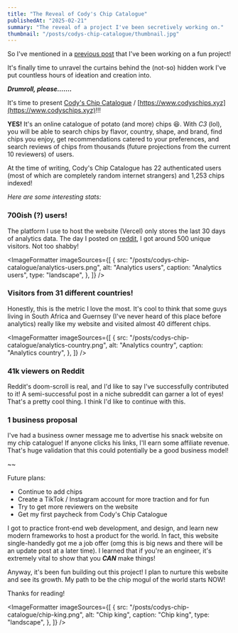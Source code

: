```yaml
---
title: "The Reveal of Cody's Chip Catalogue"
publishedAt: "2025-02-21"
summary: "The reveal of a project I've been secretively working on."
thumbnail: "/posts/codys-chip-catalogue/thumbnail.jpg"
---
```


<HeroImage
  src="/posts/codys-chip-catalogue/thumbnail.jpg"
  alt="Cody's Chip Catalogue Desktop Website"
  caption="Cody's Chip Catalogue Desktop Website"
/>

So I've mentioned in a [previous post](/blog/something-out-of-nothing) that I've been working on a fun project!

It's finally time to unravel the curtains behind the (not-so) hidden work I've put countless hours of ideation and creation into.

_**Drumroll, please…….**_

It's time to present [Cody's Chip Catalogue](https://www.codyschips.xyz) / [https://www.codyschips.xyz](https://www.codyschips.xyz)!!!

**YES!** It's an online catalogue of potato (and more) chips 😆. With _C3_ (lol), you will be able to search chips by flavor, country, shape, and brand, find chips you enjoy, get recommendations catered to your preferences, and search reviews of chips from thousands (future projections from the current 10 reviewers) of users.

At the time of writing, Cody's Chip Catalogue has 22 authenticated users (most of which are completely random internet strangers) and 1,253 chips indexed!

_Here are some interesting stats:_

### 700ish (?) users!

The platform I use to host the website (Vercel) only stores the last 30 days of analytics data. The day I posted on [reddit](https://www.reddit.com/r/chips/comments/1i32r4o/making_the_largest_potato_chip_database_please/), I got around 500 unique visitors. Not too shabby!

<ImageFormatter
  imageSources={[
    {
      src: "/posts/codys-chip-catalogue/analytics-users.png",
      alt: "Analytics users",
      caption: "Analytics users",
      type: "landscape",
    },
  ]}
/>


### Visitors from 31 different countries!

Honestly, this is the metric I love the most. It's cool to think that some guys living in South Africa and Guernsey (I've never heard of this place before analytics) really like my website and visited almost 40 different chips.

<ImageFormatter
  imageSources={[
    {
      src: "/posts/codys-chip-catalogue/analytics-country.png",
      alt: "Analytics country",
      caption: "Analytics country",
    },
  ]}
/>


### 41k viewers on Reddit

Reddit's doom-scroll is real, and I'd like to say I've successfully contributed to it! A semi-successful post in a niche subreddit can garner a lot of eyes! That's a pretty cool thing. I think I'd like to continue with this.

### 1 business proposal

I've had a business owner message me to advertise his snack website on my chip catalogue! If anyone clicks his links, I'll earn some affiliate revenue. That's huge validation that this could potentially be a good business model!

~~

Future plans:
- Continue to add chips
- Create a TikTok / Instagram account for more traction and for fun
- Try to get more reviewers on the website
- Get my first paycheck from Cody's Chip Catalogue

I got to practice front-end web development, and design, and learn new modern frameworks to host a product for the world. In fact, this website single-handedly got me a job offer (omg this is big news and there will be an update post at a later time). I learned that if you're an engineer, it's extremely vital to show that you **_CAN_** make things!

Anyway, it's been fun building out this project! I plan to nurture this website and see its growth. My path to be the chip mogul of the world starts NOW!

Thanks for reading!

<ImageFormatter
  imageSources={[
    {
      src: "/posts/codys-chip-catalogue/chip-king.png",
      alt: "Chip king",
      caption: "Chip king",
      type: "landscape",
    },
  ]}
/>
